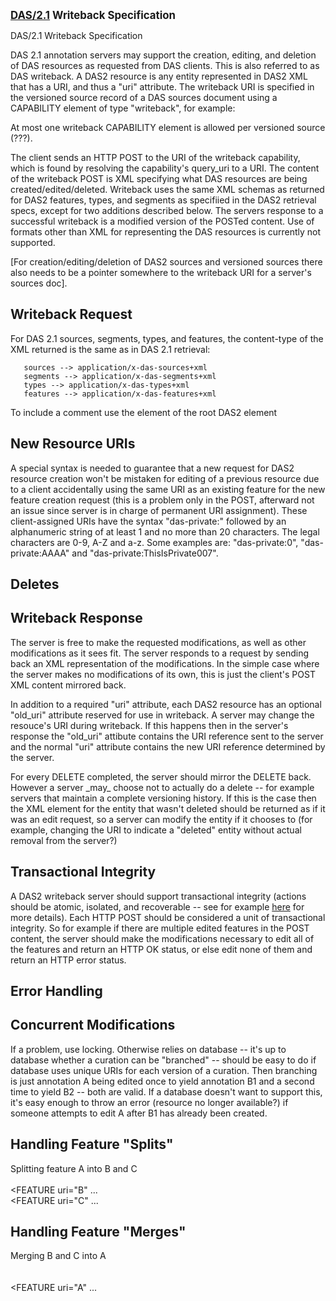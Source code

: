 '''<big>[[DAS/2.1/Spec|DAS/2.1]] Writeback Specification</big>'''

DAS/2.1 Writeback Specification

DAS 2.1 annotation servers may support the creation, editing, and deletion of DAS resources as requested from DAS clients.  This is also referred to as DAS writeback.  A DAS2 resource is any entity represented in DAS2 XML that has a URI, and thus a "uri" attribute.  The writeback URI is specified in the versioned source record of a DAS sources document using a CAPABILITY element of type "writeback", for example:   

<CAPABILITY type="writeback" query_uri="http://www.biodas.org/das2/h_sapiens/v35/writeback" />

At most one writeback CAPABILITY element is allowed per versioned source (???).

The client sends an HTTP POST to the URI of the writeback capability, which is found by resolving the capability's query_uri to a URI.  The content of the writeback POST is XML specifying what DAS resources are being created/edited/deleted.  Writeback uses the same XML schemas as returned for DAS2 features, types, and segments as specifiied in the DAS2 retrieval specs, except for two additions described below.  The servers response to a successful writeback is a modified version of the POSTed content.  Use of formats other than XML for representing the DAS resources is currently not supported.

[For creation/editing/deletion of DAS2 sources and versioned sources there also needs to be a pointer somewhere to the writeback URI for a server's sources doc].

==Writeback Request==
For DAS 2.1 sources, segments, types, and features, the content-type of the XML returned is the same as in DAS 2.1 retrieval:
    sources --> application/x-das-sources+xml
    segments --> application/x-das-segments+xml
    types --> application/x-das-types+xml
    features --> application/x-das-features+xml

To include a comment use the <PROP> element of the root DAS2 element

==New Resource URIs==
A special syntax is needed to guarantee that a new request for DAS2 resource creation won't be mistaken for editing of a previous resource due to a client accidentally using the same URI as an existing feature for the new feature creation request  (this is a problem only in the POST, afterward not an issue since server is in charge of permanent URI assignment).  These client-assigned URIs have the syntax "das-private:" followed by an alphanumeric string of at least 1 and no more than 20 characters. The legal characters are 0-9, A-Z and a-z. Some examples are: "das-private:0", "das-private:AAAA" and "das-private:ThisIsPrivate007".

==Deletes==
<DELETE uri="xyz" />

==Writeback Response==

The server is free to make the requested modifications, as well as other modifications as it sees fit.  The server responds to a request by sending back an XML representation of the modifications.  In the simple case where the server makes no modifications of its own, this is just the client's POST XML content mirrored back.

In addition to a required "uri" attribute, each DAS2 resource has an optional "old_uri" attribute reserved for use in writeback.  A server may change the resouce's URI during writeback. If this happens then in the server's response the "old_uri" attibute contains the URI reference sent to the server and the normal "uri" attribute contains the new URI reference determined by the server.

For every DELETE completed, the server should mirror the DELETE back.  However a server _may_ choose not to actually do a delete -- for example servers that maintain a complete versioning history.  If this is the case then the XML element for the entity that wasn't deleted should be returned as if it was an edit request, so a server can modify the entity if it chooses to (for example, changing the URI to indicate a "deleted" entity without actual removal from the server?)

==Transactional Integrity==
A DAS2 writeback server should support transactional integrity (actions should be atomic, isolated, and recoverable -- see for example [http://safari.oreilly.com/0321375777/ch13 here] for more details).  Each HTTP POST should be considered a unit of transactional integrity.  So for example if there are multiple edited features in the POST content, the server should make the modifications necessary to edit all of the features and return an HTTP OK status, or else edit none of them and return an HTTP error status.

==Error Handling==

==Concurrent Modifications==
If a problem, use locking.  Otherwise relies on database -- it's up to database whether a curation can be "branched" -- should be easy to do if database uses unique URIs for each version of a curation.  Then branching is just annotation A being edited once to yield annotation B1 and a second time to yield B2 -- both are valid.  If a database doesn't want to support this, it's easy enough to throw an error (resource no longer available?)  if someone attempts to edit A after B1 has already been created.


==Handling Feature "Splits"==
Splitting feature A into B and C <BR>
   <DELETE uri="A" /><BR>
   <FEATURE uri="B" ...<BR>
   <FEATURE uri="C" ...<BR>

==Handling Feature "Merges"==
Merging B and C into A<BR>
   <DELETE uri="B" /> <BR>
   <DELETE uri="C" /> <BR>
   <FEATURE uri="A" ... <BR>
